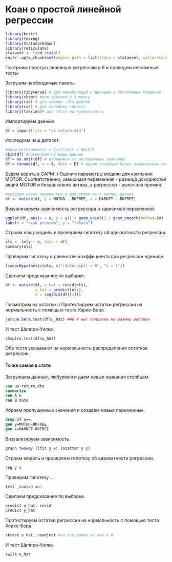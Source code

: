 # Коан о простой линейной регрессии {#simplereg}


```r
library(knitr)
library(texreg)
library(Statamarkdown)
library(reticulate)
stataexe <- find_stata()
knitr::opts_chunk$set(engine.path = list(stata = stataexe), collectcode = TRUE, eval = TRUE)
```

Построим простую линейную регрессию в R и проведем несложные тесты. 

Загрузим необходимые пакеты.
```r
library(tidyverse) # для манипуляций с данными и построения графиков
library(skimr) #для красивого summary
library(rio) # для чтения .dta файлов
library(car) # для линейных гипотез
library(tseries)# для теста на нормальность
```

Импортируем данные.
```r
df = import(file = "us-return.dta")
```

Исследуем наш датасет.

```r
#skim_with(numeric = list(hist = NULL))
skim(df) #посмотрим на наши данные 
df = na.omit(df) # избавимся от пропущенных значений
df = rename(df, n = A, date = B) # дадим столбцам более осмысленные названия :)
```

Будем верить в CAPM :) Оценим параметры модели для компании MOTOR. Соответственно, зависимая переменная - разница доходностей акций MOTOR и безрискового актива, а регрессор - рыночная премия.
```r
#создаем новые переменные и добавляем их к набору данных
df <- mutate(df, y = MOTOR - RKFREE, x = MARKET - RKFREE) 
```

Визуализируем зависимость регрессора и зависимой переменной.
```r
ggplot(df, aes(x = x, y = y)) + geom_point() + geom_smooth(method=lm) +
labs(x = "risk premium", y = "return")
```

Строим нашу модель и проверяем гипотезу об адекватности регрессии.
```r
ols <- lm(y ~ x, data = df) 
summary(ols)
```

Проверим гипотезу о равенстве коэффициента при регрессии единице. 
```r
linearHypothesis(ols, c("(Intercept) = 0", "x = 1"))
```

Сделаем предсказание по выборке.
```r
df <- mutate(df, u_hat = resid(ols), 
             y_hat = predict(ols), 
             n = seq(dim(df)[1]))
```

Посмотрим на остатки :) Протестируем остатки регрессии на нормальность с помощью теста Харке-Бера.
```r
jarque.bera.test(df$u_hat) ##в R нет поправки на размер выборки
```

И тест Шапиро-Уилка.
```r
shapiro.test(df$u_hat)
```

Оба теста указывают на нормальность распределения остатков регрессии.


#### То же самое в стате

Загружаем данные, любуемся и даем новые названия столбцам.
```stata
use us-return.dta
summarize
ren A n
ren B date
```

Убраем пропущенные значения и создаем новые переменные.
```stata
drop if n==.
gen y=MOTOR-RKFREE
gen x=MARKET-RKFREE
```

Визуализируем зависимость.
```r
graph twoway (lfit y x) (scatter y x)
```

Строим модель и проверяем гипотезу об адекватности регрессии.
```r
reg y x
```

Проверим гипотезу ....
```r
test _cons=0 x=1
```

Сделаем предсказание по выборке.
```r
predict u_hat, resid
predict y_hat
```

Протестируем остатки регрессии на нормальность с помощью теста Харке-Бера.
```r
sktest u_hat, noadjust #но все равно не как в R
```

И тест Шапиро-Уилка.
```r
swilk u_hat
```